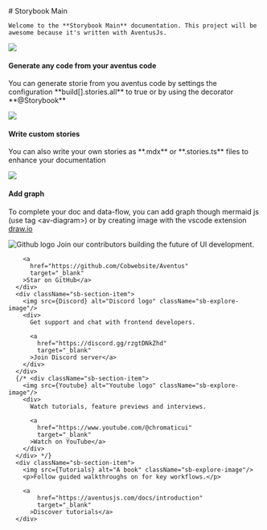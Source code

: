 



<Meta title="Home" />

<div className="sb-container">
  <div className="sb-section-title">
    # Storybook Main

    Welcome to the **Storybook Main** documentation. This project will be awesome because it's written with AventusJs.
  </div>
  <div className="sb-section">
    <div className="sb-section-item">
      <img
        src={Generated}
      />
      <h4 className="sb-section-item-heading">Generate any code from your aventus code</h4>
      <p>You can generate storie from you aventus code by settings the configuration **build[].stories.all** to true or by using the decorator **@Storybook**</p>
    </div>
    <div className="sb-section-item">
      <img
        src={Custom}
      />
      <h4 className="sb-section-item-heading">Write custom stories</h4>
      <p>You can also write your own stories as **.mdx** or **.stories.ts** files to enhance your documentation</p>
    </div>
    <div className="sb-section-item">
      <img
        src={Chart}
      />
      <h4 className="sb-section-item-heading">Add graph</h4>
      <p>To complete your doc and data-flow, you can add graph though mermaid js (use tag &lt;av-diagram&gt;) or by creating image with the vscode extension <a href="https://marketplace.visualstudio.com/items?itemName=hediet.vscode-drawio" target="_blank">draw.io</a></p>
    </div>
  </div>
</div>

<div className="sb-container">
  <div className="sb-section sb-socials">
      <div className="sb-section-item">
        <img src={Github} alt="Github logo" className="sb-explore-image"/>
        Join our contributors building the future of UI development.

        <a
          href="https://github.com/Cobwebsite/Aventus"
          target="_blank"
        >Star on GitHub</a>
      </div>
      <div className="sb-section-item">
        <img src={Discord} alt="Discord logo" className="sb-explore-image"/>
        <div>
          Get support and chat with frontend developers.

          <a
            href="https://discord.gg/rzgtDNkZhd"
            target="_blank"
          >Join Discord server</a>
        </div>
      </div>
      {/* <div className="sb-section-item">
        <img src={Youtube} alt="Youtube logo" className="sb-explore-image"/>
        <div>
          Watch tutorials, feature previews and interviews.

          <a
            href="https://www.youtube.com/@chromaticui"
            target="_blank"
          >Watch on YouTube</a>
        </div>
      </div> */}
      <div className="sb-section-item">
        <img src={Tutorials} alt="A book" className="sb-explore-image"/>
        <p>Follow guided walkthroughs on for key workflows.</p>

        <a
            href="https://aventusjs.com/docs/introduction"
            target="_blank"
          >Discover tutorials</a>
      </div>
  </div>
</div>